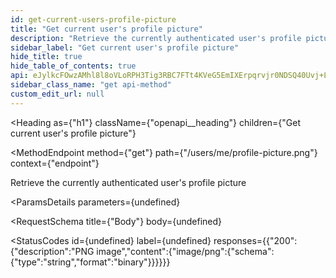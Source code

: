 ```yaml
---
id: get-current-users-profile-picture
title: "Get current user's profile picture"
description: "Retrieve the currently authenticated user's profile picture"
sidebar_label: "Get current user's profile picture"
hide_title: true
hide_table_of_contents: true
api: eJylkcFOwzAMhl8l8oVLoRPH3Tig3RBC7FTt4KVeG5EmIXErpqrvjr0NDSQ40Uvj+Lf9+8sMLRWbXWIXA6zhhTg7mshwT8aOOVNgfzQ4ShzYWWRqzVgo3xSTcjw4TyY5y2MmqCBTSTEUKrCe4X610t/P/s9PG+MG7FRtY2BpqqLTVZ1Cp0GxPQ2oJz4mkqIiniRVwSHmAaUA9i5gPsKiXwWMnUxsYCu+CuwqGIj72IquI5ayhNxLUKvvUg8y6Oz89uL8Lp26u3CIOlV9oVVf2tuxVw+Sn6T6vAVIIsXCAwYtCDioZEP8hexvRD9wzFcG/yR/IcX0wXXy6IJaHLPXGef1GzitD0pHmfyCQMj1spVq53mPhbbZL4tev48kuNeNHCfMDvfKpNnJjJ6wpSzBDG8kEniwlpJSn9CP6un6tsv3p9k8vsr7fQIoE92d
sidebar_class_name: "get api-method"
custom_edit_url: null
---
```



<Heading
  as={"h1"}
  className={"openapi__heading"}
  children={"Get current user's profile picture"}
>
</Heading>

<MethodEndpoint
  method={"get"}
  path={"/users/me/profile-picture.png"}
  context={"endpoint"}
>
  
</MethodEndpoint>



Retrieve the currently authenticated user's profile picture

<ParamsDetails
  parameters={undefined}
>
  
</ParamsDetails>

<RequestSchema
  title={"Body"}
  body={undefined}
>
  
</RequestSchema>

<StatusCodes
  id={undefined}
  label={undefined}
  responses={{"200":{"description":"PNG image","content":{"image/png":{"schema":{"type":"string","format":"binary"}}}}}}
>
  
</StatusCodes>


      